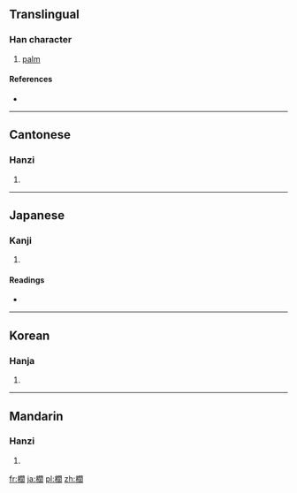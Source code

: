 {{also|榈}}
==Translingual==

===Han character===
{{Han char|rn=75|rad=木|as=15|sn=19|four=4792<sub>0</sub>|canj=木日弓口 (DANR)}}

# [[palm]]

====References====
* {{Han ref|kx=0560.220|dkj=15815|dj=0949.200|hdz=21311.050|uh=6ADA|ud=27354|bh=C371|bd=50033}}

----

==Cantonese==

===Hanzi===
{{yue-hanzi|jyut=|y=leui4|sim=榈}}

# {{defn|lang=yue|sort=木15}}

----

==Japanese==

===Kanji===
{{ja-kanji|grade=|rs=木15}}

# {{defn|lang=ja|sort=木15}}

====Readings====
* {{ja-readings|on=[[りょ]] (ryo), [[ろ]] (ro)|kun=[[かりん]] (karin)}}

----

==Korean==

===Hanja===
{{ko-hanja|hangeul=[[려]]>[[여]]|eumhun=|rv=ryeo>yeo|mr=ryŏ>yŏ|y=lye>ye}}

# {{defn|lang=ko|sort=木15}}

----

==Mandarin==

===Hanzi===
{{cmn-hanzi|sim=榈|pin=[[lǘ]] ([[lü2]])|wg=lü<sup>2</sup>}}

# {{defn|lang=cmn|sort=木15}}

[[fr:櫚]]
[[ja:櫚]]
[[pl:櫚]]
[[zh:櫚]]